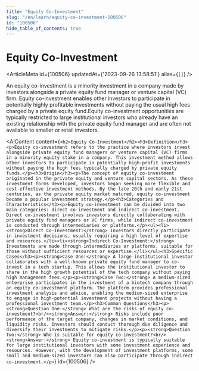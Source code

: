 ```yaml
---
title: "Equity Co-Investment"
slug: "/en/learn/equity-co-investment-100506"
id: "100506"
hide_table_of_contents: true
---
```



# Equity Co-Investment

<ArticleMeta id={100506} updatedAt={'2023-09-26 13:58:51'} alias={`[]`} />
<div className='border-solid border-b border-t-0 my-4 border-[var(--ifm-color-gray-300)]' />

An equity co-investment is a minority investment in a company made by investors alongside a private equity fund manager or venture capital (VC) firm. Equity co-investment enables other investors to participate in potentially highly profitable investments without paying the usual high fees charged by a private equity fund.Equity co-investment opportunities are typically restricted to large institutional investors who already have an existing relationship with the private equity fund manager and are often not available to smaller or retail investors.

<AIContent content={`<h2>Equity Co-Investment</h2><h3>Definition</h3><p>Equity co-investment refers to the practice where investors invest alongside private equity fund managers or venture capital (VC) firms in a minority equity stake in a company. This investment method allows other investors to participate in potentially high-profit investments without paying the high fees typically charged by private equity funds.</p><h3>Origin</h3><p>The concept of equity co-investment originated in the private equity and venture capital sectors. As these investment forms developed, investors began seeking more flexible and cost-effective investment methods. By the late 20th and early 21st centuries, as the private equity market matured, equity co-investment became a popular investment strategy.</p><h3>Categories and Characteristics</h3><p>Equity co-investment can be divided into two main categories: direct co-investment and indirect co-investment. Direct co-investment involves investors directly collaborating with private equity fund managers or VC firms, while indirect co-investment is conducted through intermediaries or platforms.</p><ul><li><strong>Direct Co-Investment:</strong> Investors directly participate in investment decisions, usually requiring a high level of expertise and resources.</li><li><strong>Indirect Co-Investment:</strong> Investments are made through intermediaries or platforms, suitable for those without sufficient resources or expertise.</li></ul><h3>Specific Cases</h3><p><strong>Case One:</strong> A large institutional investor collaborates with a well-known private equity fund manager to co-invest in a tech startup. This allows the institutional investor to share in the high growth potential of the tech company without paying high management fees.</p><p><strong>Case Two:</strong> A medium-sized enterprise participates in the investment of a biotech company through an equity co-investment platform. The platform provides professional investment analysis and advice, enabling the medium-sized enterprise to engage in high-potential investment projects without having a professional investment team.</p><h3>Common Questions</h3><p><strong>Question One:</strong> What are the risks of equity co-investment?<br/><strong>Answer:</strong> Risks include poor performance of the target company, changes in market conditions, and liquidity risks. Investors should conduct thorough due diligence and diversify their investments to mitigate risks.</p><p><strong>Question Two:</strong> Who is suitable for equity co-investment?<br/><strong>Answer:</strong> Equity co-investment is typically suitable for large institutional investors with some investment experience and resources. However, with the development of investment platforms, some small and medium-sized investors can also participate through indirect co-investment.</p>`} id={100506} />
